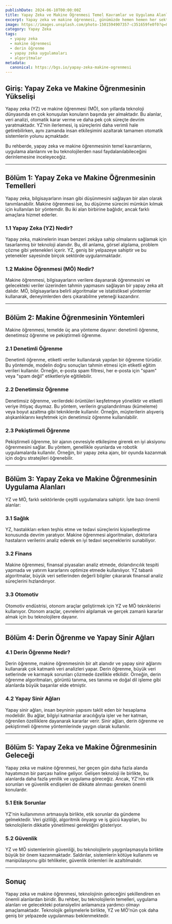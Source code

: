```yaml
---
publishDate: 2024-06-10T00:00:00Z
title: Yapay Zeka ve Makine Öğrenmesi Temel Kavramlar ve Uygulama Alanları
excerpt: Yapay zeka ve makine öğrenmesi, günümüzde hemen hemen her sektörde devrim yaratıyor. Bu rehberde, yapay zeka ve makine öğrenmesinin temelleri, uygulama alanları ve en popüler teknikler ele alınacaktır.
image: https://images.unsplash.com/photo-1501594907357-c351659fe0f0?q=80&w=2071&auto=format&fit=crop&ixlib=rb-4.1.0
category: Yapay Zeka
tags:
  - yapay zeka
  - makine öğrenmesi
  - derin öğrenme
  - yapay zeka uygulamaları
  - algoritmalar
metadata:
  canonical: https://bgs.io/yapay-zeka-makine-ogrenmesi
---
```



## Giriş: Yapay Zeka ve Makine Öğrenmesinin Yükselişi

Yapay zeka (YZ) ve makine öğrenmesi (MÖ), son yıllarda teknoloji dünyasında en çok konuşulan konuların başında yer almaktadır. Bu alanlar, veri analizi, otomatik karar verme ve daha pek çok süreçte devrim yaratmaktadır. YZ'nin ilerlemesi, iş süreçlerini daha verimli hale getirebilirken, aynı zamanda insan etkileşimini azaltarak tamamen otomatik sistemlerin yolunu açmaktadır.

Bu rehberde, yapay zeka ve makine öğrenmesinin temel kavramlarını, uygulama alanlarını ve bu teknolojilerden nasıl faydalanılabileceğini derinlemesine inceleyeceğiz.

---

## Bölüm 1: Yapay Zeka ve Makine Öğrenmesinin Temelleri

Yapay zeka, bilgisayarların insan gibi düşünmesini sağlayan bir alan olarak tanımlanabilir. Makine öğrenmesi ise, bu düşünme sürecini mümkün kılmak için kullanılan bir yöntemdir. Bu iki alan birbirine bağlıdır, ancak farklı amaçlara hizmet ederler.

### 1.1 Yapay Zeka (YZ) Nedir?

Yapay zeka, makinelerin insan benzeri zekâya sahip olmalarını sağlamak için tasarlanmış bir teknoloji alanıdır. Bu, dil anlama, görsel algılama, problem çözme gibi yetenekleri içerir. YZ, geniş bir yelpazeye sahiptir ve bu yetenekler sayesinde birçok sektörde uygulanmaktadır.

### 1.2 Makine Öğrenmesi (MÖ) Nedir?

Makine öğrenmesi, bilgisayarların verilere dayanarak öğrenmesini ve gelecekteki veriler üzerinden tahmin yapmasını sağlayan bir yapay zeka alt dalıdır. MÖ, bilgisayarlara belirli algoritmalar ve istatistiksel yöntemler kullanarak, deneyimlerden ders çıkarabilme yeteneği kazandırır.

---

## Bölüm 2: Makine Öğrenmesinin Yöntemleri

Makine öğrenmesi, temelde üç ana yönteme dayanır: denetimli öğrenme, denetimsiz öğrenme ve pekiştirmeli öğrenme.

### 2.1 Denetimli Öğrenme

Denetimli öğrenme, etiketli veriler kullanılarak yapılan bir öğrenme türüdür. Bu yöntemde, modelin doğru sonuçları tahmin etmesi için etiketli eğitim verileri kullanılır. Örneğin, e-posta spam filtresi, her e-posta için "spam" veya "spam değil" etiketleriyle eğitilebilir.

### 2.2 Denetimsiz Öğrenme

Denetimsiz öğrenme, verilerdeki örüntüleri keşfetmeye yöneliktir ve etiketli veriye ihtiyaç duymaz. Bu yöntem, verilerin gruplandırılması (kümeleme) veya boyut azaltma gibi tekniklerde kullanılır. Örneğin, müşterilerin alışveriş alışkanlıklarını keşfetmek için denetimsiz öğrenme kullanılabilir.

### 2.3 Pekiştirmeli Öğrenme

Pekiştirmeli öğrenme, bir ajanın çevresiyle etkileşime girerek en iyi aksiyonu öğrenmesini sağlar. Bu yöntem, genellikle oyunlarda ve robotik uygulamalarda kullanılır. Örneğin, bir yapay zeka ajanı, bir oyunda kazanmak için doğru stratejileri öğrenebilir.

---

## Bölüm 3: Yapay Zeka ve Makine Öğrenmesinin Uygulama Alanları

YZ ve MÖ, farklı sektörlerde çeşitli uygulamalara sahiptir. İşte bazı önemli alanlar:

### 3.1 Sağlık

YZ, hastalıkları erken teşhis etme ve tedavi süreçlerini kişiselleştirme konusunda devrim yaratıyor. Makine öğrenmesi algoritmaları, doktorlara hastaların verilerini analiz ederek en iyi tedavi seçeneklerini sunabiliyor.

### 3.2 Finans

Makine öğrenmesi, finansal piyasaları analiz etmede, dolandırıcılık tespiti yapmada ve yatırım kararlarını optimize etmede kullanılıyor. YZ tabanlı algoritmalar, büyük veri setlerinden değerli bilgiler çıkararak finansal analiz süreçlerini hızlandırıyor.

### 3.3 Otomotiv

Otomotiv endüstrisi, otonom araçlar geliştirmek için YZ ve MÖ tekniklerini kullanıyor. Otonom araçlar, çevrelerini algılamak ve gerçek zamanlı kararlar almak için bu teknolojilere dayanır.

---

## Bölüm 4: Derin Öğrenme ve Yapay Sinir Ağları

### 4.1 Derin Öğrenme Nedir?

Derin öğrenme, makine öğrenmesinin bir alt alanıdır ve yapay sinir ağlarını kullanarak çok katmanlı veri analizleri yapar. Derin öğrenme, büyük veri setlerinde ve karmaşık sorunları çözmede özellikle etkilidir. Örneğin, derin öğrenme algoritmaları, görüntü tanıma, ses tanıma ve doğal dil işleme gibi alanlarda büyük başarılar elde etmiştir.

### 4.2 Yapay Sinir Ağları

Yapay sinir ağları, insan beyninin yapısını taklit eden bir hesaplama modelidir. Bu ağlar, bilgiyi katmanlar aracılığıyla işler ve her katman, öğrenilen özelliklere dayanarak kararlar verir. Sinir ağları, derin öğrenme ve pekiştirmeli öğrenme yöntemlerinde yaygın olarak kullanılır.

---

## Bölüm 5: Yapay Zeka ve Makine Öğrenmesinin Geleceği

Yapay zeka ve makine öğrenmesi, her geçen gün daha fazla alanda hayatımızın bir parçası haline geliyor. Gelişen teknoloji ile birlikte, bu alanlarda daha fazla yenilik ve uygulama göreceğiz. Ancak, YZ'nin etik sorunları ve güvenlik endişeleri de dikkate alınması gereken önemli konulardır.

### 5.1 Etik Sorunlar

YZ'nin kullanımının artmasıyla birlikte, etik sorunlar da gündeme gelmektedir. Veri gizliliği, algoritmik önyargı ve iş gücü kayıpları, bu teknolojilerin dikkatle yönetilmesi gerektiğini gösteriyor.

### 5.2 Güvenlik

YZ ve MÖ sistemlerinin güvenliği, bu teknolojilerin yaygınlaşmasıyla birlikte büyük bir önem kazanmaktadır. Saldırılar, sistemlerin kötüye kullanımı ve manipülasyonu gibi tehlikeler, güvenlik önlemleri ile azaltılmalıdır.

---

## Sonuç

Yapay zeka ve makine öğrenmesi, teknolojinin geleceğini şekillendiren en önemli alanlardan biridir. Bu rehber, bu teknolojilerin temelleri, uygulama alanları ve gelecekteki potansiyelini anlamanıza yardımcı olmayı amaçlamaktadır. Teknolojik gelişmelerle birlikte, YZ ve MÖ'nün çok daha geniş bir yelpazede uygulanması beklenmektedir.


